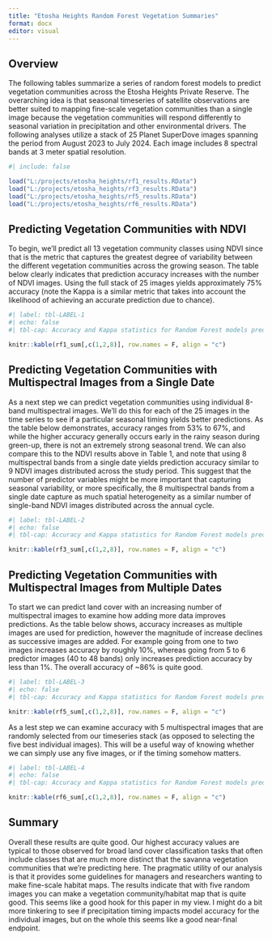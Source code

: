 ```yaml
---
title: "Etosha Heights Random Forest Vegetation Summaries"
format: docx
editor: visual
---
```


## Overview

The following tables summarize a series of random forest models to predict vegetation communities across the Etosha Heights Private Reserve. The overarching idea is that seasonal timeseries of satellite observations are better suited to mapping fine-scale vegetation communities than a single image because the vegetation communities will respond differently to seasonal variation in precipitation and other environmental drivers. The following analyses utilize a stack of 25 Planet SuperDove images spanning the period from August 2023 to July 2024. Each image includes 8 spectral bands at 3 meter spatial resolution.

```r
#| include: false

load("L:/projects/etosha_heights/rf1_results.RData")
load("L:/projects/etosha_heights/rf3_results.RData")
load("L:/projects/etosha_heights/rf5_results.RData")
load("L:/projects/etosha_heights/rf6_results.RData")
```

## Predicting Vegetation Communities with NDVI

To begin, we'll predict all 13 vegetation community classes using NDVI since that is the metric that captures the greatest degree of variability between the different vegetation communities across the growing season. The table below clearly indicates that prediction accuracy increases with the number of NDVI images. Using the full stack of 25 images yields approximately 75% accuracy (note the Kappa is a similar metric that takes into account the likelihood of achieving an accurate prediction due to chance).

```r
#| label: tbl-LABEL-1
#| echo: false
#| tbl-cap: Accuracy and Kappa statistics for Random Forest models predicted using varying numbers of NDVI images. n indicates the number of images used for predictions. Images were selected as evenly spaced sequences from the entire seasonal time series.

knitr::kable(rf1_sum[,c(1,2,8)], row.names = F, align = "c")

```

## Predicting Vegetation Communities with Multispectral Images from a Single Date

As a next step we can predict vegetation communities using individual 8-band multispectral images. We'll do this for each of the 25 images in the time series to see if a particular seasonal timing yields better predictions. As the table below demonstrates, accuracy ranges from 53% to 67%, and while the higher accuracy generally occurs early in the rainy season during green-up, there is not an extremely strong seasonal trend. We can also compare this to the NDVI results above in Table 1, and note that using 8 multispectral bands from a single date yields prediction accuracy similar to 9 NDVI images distributed across the study period. This suggest that the number of predictor variables might be more important that capturing seasonal variability, or more specifically, the 8 multispectral bands from a single date capture as much spatial heterogeneity as a similar number of single-band NDVI images distributed across the annual cycle.

```r
#| label: tbl-LABEL-2 
#| echo: false 
#| tbl-cap: Accuracy and Kappa statistics for Random Forest models predicted using individual multispectral images. file indicates the image date (yyyymmdd).

knitr::kable(rf3_sum[,c(1,2,8)], row.names = F, align = "c")
```

## Predicting Vegetation Communities with Multispectral Images from Multiple Dates

To start we can predict land cover with an increasing number of multispectral images to examine how adding more data improves predictions. As the table below shows, accuracy increases as multiple images are used for prediction, however the magnitude of increase declines as successive images are added. For example going from one to two images increases accuracy by roughly 10%, whereas going from 5 to 6 predictor images (40 to 48 bands) only increases prediction accuracy by less than 1%. The overall accuracy of \~86% is quite good.

```r
#| label: tbl-LABEL-3 
#| echo: false 
#| tbl-cap: Accuracy and Kappa statistics for Random Forest models predicted using multiple multispectral images. n indicates the number of multispectral bands used for the prediction. Since each images has 8 bands, n/8 is equal to the number of images. For this analysis we use the top 6 images from Table 2 above in descending order (i.e. n = 8 used the most accurate image, n = 16 used the two most accurate images, etc...)

knitr::kable(rf5_sum[,c(1,2,8)], row.names = F, align = "c")
```

As a lest step we can examine accuracy with 5 multispectral images that are randomly selected from our timeseries stack (as opposed to selecting the five best individual images). This will be a useful way of knowing whether we can simply use any five images, or if the timing somehow matters.

```r
#| label: tbl-LABEL-4 
#| echo: false 
#| tbl-cap: Accuracy and Kappa statistics for Random Forest models predicted using 5 multispectral images selected at Random. n indicates the number of multispectral bands used for the prediction. Since each images has 8 bands, n/8 is equal to the number of images. 

knitr::kable(rf6_sum[,c(1,2,8)], row.names = F, align = "c")
```

## Summary

Overall these results are quite good. Our highest accuracy values are typical to those observed for broad land cover classification tasks that often include classes that are much more distinct that the savanna vegetation communities that we're predicting here. The pragmatic utility of our analysis is that it provides some guidelines for managers and researchers wanting to make fine-scale habitat maps. The results indicate that with five random images you can make a vegetation community/habitat map that is quite good. This seems like a good hook for this paper in my view. I might do a bit more tinkering to see if precipitation timing impacts model accuracy for the individual images, but on the whole this seems like a good near-final endpoint.

